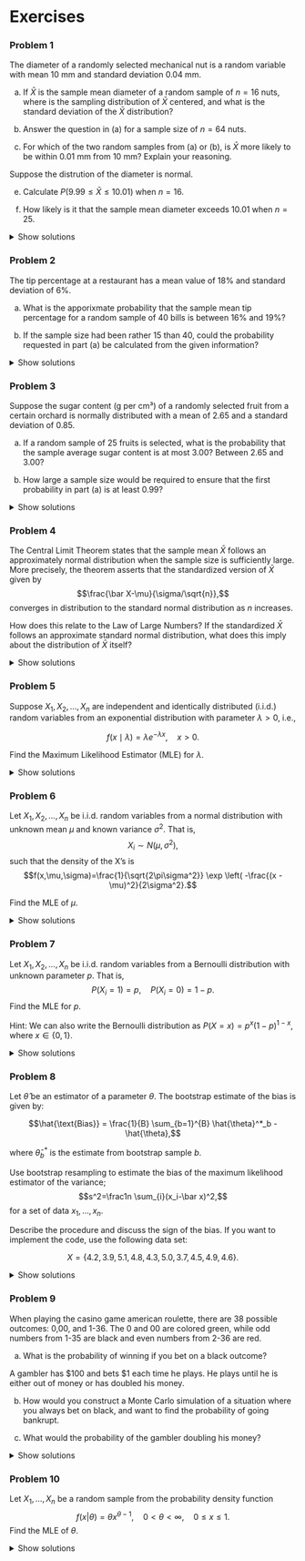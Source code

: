 # Exercises

### Problem 1

The diameter of a randomly selected mechanical nut is a random variable with mean 10 mm and standard deviation 0.04 mm.

a)  If $\bar X$ is the sample mean diameter of a random sample of $n=16$ nuts, where is the sampling distribution of $\bar X$ centered, and what is the standard deviation of the $\bar X$ distribution?

b)  Answer the question in (a) for a sample size of $n=64$ nuts.

c)  For which of the two random samples from (a) or (b), is $\bar X$ more likely to be within 0.01 mm from 10 mm? Explain your reasoning.

Suppose the distrution of the diameter is normal.

e)  Calculate $P(9.99\le \bar X \le 10.01)$ when $n=16$.

f)  How likely is it that the sample mean diameter exceeds 10.01 when $n=25$.

<details>

<summary>Show solutions</summary>

a)  10 and 0.01.

b)  10 and 0.005

c)  With less variability, the second sample is more closely centered near 10.

d)  $P(9.99\le \bar X \le 10.01)=P(\bar X \le 10.01)-P(\bar X \le 9.99) = 0.84-0.16= 0.68$, getting the numbers from the code below:

```python
from scipy import stats
import numpy as np
print(
  stats.norm.cdf(10.01, loc = 10, scale = 0.04/np.sqrt(16))-
  stats.norm.cdf(9.99, loc = 10, scale = 0.04/np.sqrt(16))
  )
```

e)  $P(\bar X_{25}>10.01)=0.106$.

```python
print(
  1-stats.norm.cdf(10.01, loc = 10, scale = 0.04/np.sqrt(25))
  )
```

</details>

### Problem 2

The tip percentage at a restaurant has a mean value of 18% and standard deviation of 6%.

a)  What is the apporixmate probability that the sample mean tip percentage for a random sample of 40 bills is between 16% and 19%?

b)  If the sample size had been rather 15 than 40, could the probability requested in part (a) be calculated from the given information?

<details>

<summary>Show solutions</summary>

a)  With $n=40$ observations, we can approximate the probability using the central limit theorem (CLT). That is $\bar X_{40}\sim N(0.18, 0.06/\sqrt{40})$: $$P(16\%\le \bar X_{40}\le 19\%)=P(\bar X_{40}\le 19\%)-P(\bar X_{40}\le 16\%)=0.8366$$

```python
from scipy import stats
mean = 0.18
sd = 0.06/np.sqrt(40)
print(stats.norm.cdf(0.19, loc=mean, scale =sd)-stats.norm.cdf(0.16, loc=mean, scale = sd))
```

b)  In (a) we used the Central Limit Theorem (CLT) to approximate the probability using a normal distribution. This relies on a large enough sample size. With only $n=15$ observations, the sample size is likely too low for the CLT. If we use it anyway, we get 0.6423 for the probability.

```python
mean = 0.18
sd = 0.06/np.sqrt(15)
print(stats.norm.cdf(0.19, loc=mean, scale =sd)-stats.norm.cdf(0.16, loc=mean, scale = sd))
```

</details>

### Problem 3

Suppose the sugar content (g per cm³) of a randomly selected fruit from a certain orchard is normally distributed with a mean of 2.65 and a standard deviation of 0.85.

a)  If a random sample of 25 fruits is selected, what is the probability that the sample average sugar content is at most 3.00? Between 2.65 and 3.00?

b)  How large a sample size would be required to ensure that the first probability in part (a) is at least 0.99?

<details>

<summary>Show solutions</summary>

a)  0.9802 and 0.4802
b)  
    32. 

</details>

### Problem 4

The Central Limit Theorem states that the sample mean $\bar X$ follows an approximately normal distribution when the sample size is sufficiently large. More precisely, the theorem asserts that the standardized version of $\bar X$ given by $$\frac{\bar X-\mu}{\sigma/\sqrt{n}},$$ converges in distribution to the standard normal distribution as $n$ increases.

How does this relate to the Law of Large Numbers? If the standardized $\bar X$ follows an approximate standard normal distribution, what does this imply about the distribution of $\bar X$ itself?

<details>

<summary>Show solutions</summary>

The Law of Large numbers states that $\bar X$ will approach $\mu$ when $n$ becomes large. The central limit theorem implies that $\bar X$ will follow a $N(\mu, \sigma^2/n)$ distribution asymptotically.

</details>

### Problem 5

Suppose $X_1, X_2, \dots, X_n$ are independent and identically distributed (i.i.d.) random variables from an exponential distribution with parameter $\lambda > 0$, i.e.,

$$f(x \mid \lambda) = \lambda e^{-\lambda x}, \quad x > 0.$$

Find the Maximum Likelihood Estimator (MLE) for $\lambda$.

<details>

<summary>Show solutions</summary>

The likelihood function is: $$L(\lambda) = \prod_{i=1}^{n} \lambda e^{-\lambda X_i} = \lambda^n e^{-\lambda \sum X_i}.$$

The log-likelihood function is: $$\ell(\lambda) = n \log \lambda - \lambda \sum X_i.$$

Differentiating with respect to $\lambda$: $$\frac{d\ell}{d\lambda} = \frac{n}{\lambda} - \sum X_i.$$

Setting it equal to zero: $$\frac{n}{\lambda} = \sum X_i.$$

Solving for $\lambda$: $$\hat{\lambda} = \frac{n}{\sum X_i}.$$

</details>

### Problem 6

Let $X_1, X_2, \dots, X_n$ be i.i.d. random variables from a normal distribution with unknown mean $\mu$ and known variance $\sigma^2$. That is, $$X_i \sim N(\mu, \sigma^2),$$ such that the density of the X's is $$f(x,\mu,\sigma)=\frac{1}{\sqrt{2\pi\sigma^2}} \exp \left( -\frac{(x - \mu)^2}{2\sigma^2}.$$

Find the MLE of $\mu$.

<details>

<summary>Show solutions</summary>

The likelihood function is: $$L(\mu) = \prod_{i=1}^{n} \frac{1}{\sqrt{2\pi\sigma^2}} \exp \left( -\frac{(X_i - \mu)^2}{2\sigma^2} \right).$$

The log-likelihood function is: $$\ell(\mu) = -\frac{n}{2} \log (2\pi\sigma^2) - \frac{1}{2\sigma^2} \sum_{i=1}^{n} (X_i - \mu)^2.$$

Differentiating with respect to $\mu$: $$\frac{d\ell}{d\mu} = \frac{1}{\sigma^2} \sum_{i=1}^{n} (X_i - \mu).$$

Setting it equal to zero: $$\sum_{i=1}^{n} (X_i - \mu) = 0.$$

Solving for $\mu$: $$\hat{\mu} = \frac{1}{n} \sum_{i=1}^{n} X_i.$$

</details>

### Problem 7

Let $X_1, X_2, \dots, X_n$ be i.i.d. random variables from a Bernoulli distribution with unknown parameter $p$. That is, $$P(X_i = 1) = p, \quad P(X_i = 0) = 1 - p.$$ Find the MLE for $p$.

Hint: We can also write the Bernoulli distribution as $P(X=x) =p^x(1-p)^{1-x}$, where $x\in \{0,1\}$.

<details>

<summary>Show solutions</summary>

The likelihood function is: $$L(p) = \prod_{i=1}^{n} p^{X_i} (1 - p)^{1 - X_i}.$$

The log-likelihood function is: $$\ell(p) = \sum_{i=1}^{n} X_i \log p + (1 - X_i) \log (1 - p).$$

Differentiating with respect to $p$: $$\frac{d\ell}{dp} = \sum_{i=1}^{n} \frac{X_i}{p} - \sum_{i=1}^{n} \frac{1 - X_i}{1 - p}.$$

Setting it equal to zero: $$\sum X_i \frac{1}{p} - \sum (1 - X_i) \frac{1}{1 - p} = 0.$$ Rearranging: $$\sum X_i (1 - p) = (n - \sum X_i) p.$$

Solving for $p$: $$\hat{p} = \frac{1}{n} \sum X_i.$$

</details>

### Problem 8

Let $\hat{\theta}$ be an estimator of a parameter $\theta$. The bootstrap estimate of the bias is given by:

$$\hat{\text{Bias}} = \frac{1}{B} \sum_{b=1}^{B} \hat{\theta}^*_b - \hat{\theta},$$

where $\hat{\theta}^*_b$ is the estimate from bootstrap sample $b$.

Use bootstrap resampling to estimate the bias of the maximum likelihood estimator of the variance;$$s^2=\frac1n \sum_{i}(x_i-\bar x)^2,$$ for a set of data $x_1,\ldots, x_n$.

Describe the procedure and discuss the sign of the bias. If you want to implement the code, use the following data set:

$$X = \{4.2, 3.9, 5.1, 4.8, 4.3, 5.0, 3.7, 4.5, 4.9, 4.6\}.$$

<details>

<summary>Show solutions</summary>

1.  Compute the sample variance $s^2$ from the original dataset.
2.  Generate 1000 bootstrap samples and compute $s^2$ for each.
3.  Compute the bootstrap estimate of bias using the formula above.
4.  Interpret the result: If the bias is positive, $s^2$ is overestimating the true variance; if negative, it is underestimating.

</details>

### Problem 9

When playing the casino game american roulette, there are 38 possible outcomes: 0,00, and 1-36. The 0 and 00 are colored green, while odd numbers from 1-35 are black and even numbers from 2-36 are red.

a)  What is the probability of winning if you bet on a black outcome?

A gambler has \$100 and bets \$1 each time he plays. He plays until he is either out of money or has doubled his money.

b)  How would you construct a Monte Carlo simulation of a situation where you always bet on black, and want to find the probability of going bankrupt.

c)  What would the probability of the gambler doubling his money?

<details>

<summary>Show solutions</summary>

a)  The probability of winning when betting on black is $18/38=0.474$

b)  It would make sense to use a while loop and continue to simulate unless the gambler is bankrupt or has \$200. For simulate the game, use a Bernoulli distribution for each game with success probability $18/38=0.474$. If the Bernoulli variable is 1, increase the "bank" of the gambler by 1 dollar. If it is 0, decrease it by 1 dollar. Repeat the game 10 000 times and calculate the relative frequency of going bankrupt.

c)  In the end, there are only two outcomes of the experiment. Either the gambler goes bankrupt or he doubles his money. The probability of doubling the money, would therefore be 1-the probability of going bankrupt.

</details>

### Problem 10

Let $X_1,\ldots, X_n$ be a random sample from the probability density function $$f(x|\theta) = \theta x^{\theta -1},\quad 0<\theta<\infty,\quad 0\le x\le1.$$ Find the MLE of $\theta$.

<details>

<summary>Show solutions</summary>

$$L(\theta)=f(x_1,\ldots, x_n|\theta) = \theta^n \prod_{i=1}^nx_i^{\theta -1}$$ $$\log L = n\log \theta + (\theta-1)\sum_{i=1}^n\log x_i$$ $$\frac{\partial \log L}{\partial \theta} = \frac{n}{\theta} + \sum_{i=1}^n\log x_i=0$$ 
$$\widehat \theta = \frac{-n}{\sum_{i=1}^n \log x_i}.$$

</details>
